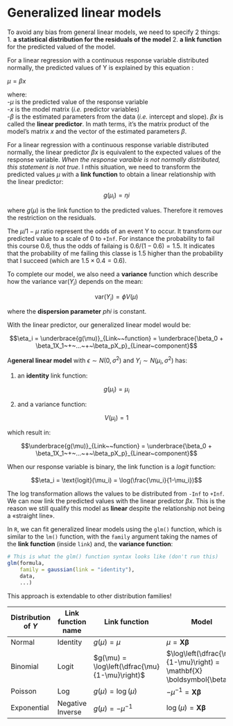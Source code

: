 # Generalized linear models

To avoid any bias from general linear models, we need to specify 2 things: 
1\. **a statistical distribution for the residuals of the model**
2\. **a link function** for the predicted valued of the model.

For a linear regression with a continuous response variable distributed normally, the predicted values of Y is explained by this equation :

$μ = βx$

where:\
-$μ$ is the predicted value of the response variable\
-$x$ is the model matrix (*i.e.* predictor variables)\
-$β$ is the estimated parameters from the data (*i.e.*
intercept and slope). $βx$ is called the **linear predictor**. In math terms, it's the matrix product of the model's matrix $x$ and the vector of the estimated parameters $β$. 

For a linear regression with a continuous response variable distributed normally, the linear predictor $βx$ is equivalent to the expected values of the response variable. *When the response varaible is not normally distributed, this statement is not true*. I nthis situation, we need to transform the predicted values $μ$ with a **link function** to obtain a linear relationship with the linear predictor:

$$g(\mu_i) = ηi$$

where $g(μ)$ is the link function to the predicted values. Therefore it removes the restriction on the residuals. 

The $μ / 1-μ$ ratio represent the odds of an event Y to occur. It transform our predicted value to a scale of 0 to `+Inf`. For instance the probability to fail this course 0.6, thus the odds of failaing is $0.6/(1 − 0.6) = 1.5$. It indicates that the probability of me failing this classe is 1.5 higher than the probability that I succeed (which are $1.5 × 0.4 = 0.6$). 

To complete our model, we also need a **variance** function which describe how the variance $\text{var}(Y_i)$ depends on the mean:

$$\text{var}(Y_i) = \phi V(\mu)$$

where the **dispersion parameter** $phi$ is constant.

With the linear predictor, our generalized linear model would be:

$$\eta_i = \underbrace{g(\mu)}_{Link~~function}  = \underbrace{\beta_0 + \beta_1X_1~+~...~+~\beta_pX_p}_{Linear~component}$$

A**general linear model** with $\epsilon ∼ N(0, σ^2)$ and $Y_i \sim{} N(\mu_i, \sigma^2)$ has:

1. an **identity** link function: 

$$g(\mu_i) = \mu_i$$

2. and a variance function:

$$V(\mu_i) = 1$$

which result in:

$$\underbrace{g(\mu)}_{Link~~function}  = \underbrace{\beta_0 + \beta_1X_1~+~...~+~\beta_pX_p}_{Linear~component}$$

When our response variable is binary, the link function is a *logit* function:

$$\eta_i = \text{logit}(\mu_i) = \log(\frac{\mu_i}{1-\mu_i})$$

The log transformation allows the values to be distributed from `-Inf` to `+Inf`. We can now link the predicted values with the linear predictor $βx$. This is the reason we still qualify this model as **linear** despite the relationship not being a \«straight line\». 

In `R`, we can fit generalized linear models using the `glm()` function, which is similar to the `lm()` function, with the `family` argument taking the names of the **link function** (inside `link`) and, the **variance function**:

```r
# This is what the glm() function syntax looks like (don't run this)
glm(formula,
    family = gaussian(link = "identity"),
    data,
    ...)
```

This approach is extendable to other distribution families!

| Distribution of $Y$ | Link function name | Link function | Model      | `R` |
|---------------------|--------------------|---------------|------------|-----|
| Normal              | Identity           | $g(\mu) = \mu$  | $\mu = \mathbf{X} \boldsymbol{\beta}$ | `gaussian(link="identity")` |
| Binomial            | Logit              | $g(\mu) = \log\left(\dfrac{\mu}{1-\mu}\right)$  | $\log\left(\dfrac{\mu}{1-\mu}\right) = \mathbf{X} \boldsymbol{\beta}$ | `binomial(link="logit")`|
| Poisson              | Log           | $g(\mu) = \log(\mu)$ | $-\mu^{-1} = \mathbf{X} \boldsymbol{\beta}$ | `poisson(link="log")`|
| Exponential              | Negative Inverse           | $g(\mu) = -\mu^{-1}$  | $\log(\mu) = \mathbf{X} \boldsymbol{\beta}$ | `Gamma(link="inverse")` |
